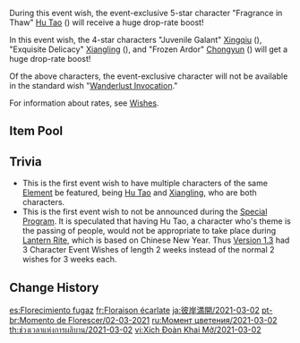 {{Wish
|name              = Moment of Bloom 2021-03-02
|image             = Moment of Bloom 2021-03-02.png
|type              = Character Event
|duration          = event
|time_start        = 2021-03-02 18:00:00
|time_end          = 2021-03-16 14:59:59
|link              = https://genshin.hoyoverse.com/en/news/detail/8894
|preceding         = Dance of Lanterns/2021-02-17
|succeeding        = Ballad in Goblets/2021-03-17
|alongside         = Epitome Invocation/2021-02-23
|next              = Moment of Bloom/2021-11-02
}}

During this event wish, the event-exclusive 5-star character "Fragrance in Thaw" [[Hu Tao]] ({{Pyro}}) will receive a huge drop-rate boost!

In this event wish, the 4-star characters "Juvenile Galant" [[Xingqiu]] ({{Hydro}}), "Exquisite Delicacy" [[Xiangling]] ({{Pyro}}), and "Frozen Ardor" [[Chongyun]] ({{Cryo}}) will get a huge drop-rate boost!

Of the above characters, the event-exclusive character will not be available in the standard wish "[[Wanderlust Invocation]]."

For information about rates, see [[Wishes]].

==Item Pool==
{{Wish Pool
|^Hu Tao
|^Xingqiu
|^Xiangling
|^Chongyun
|Diluc
|Jean
|Keqing
|Mona
|Qiqi
|Barbara
|Beidou
|Bennett
|Diona
|Fischl
|Ningguang
|Noelle
|Razor
|Sucrose
|Xinyan
|Dragon's Bane
|Eye of Perception
|Favonius Codex
|Favonius Greatsword
|Favonius Lance
|Favonius Sword
|Favonius Warbow
|Lion's Roar
|Rainslasher
|Rust
|Sacrificial Bow
|Sacrificial Fragments
|Sacrificial Greatsword
|Sacrificial Sword
|The Bell
|The Flute
|The Stringless
|The Widsith
|Black Tassel
|Bloodtainted Greatsword
|Cool Steel
|Debate Club
|Emerald Orb
|Ferrous Shadow
|Harbinger of Dawn
|Magic Guide
|Raven Bow
|Sharpshooter's Oath
|Skyrider Sword
|Slingshot
|Thrilling Tales of Dragon Slayers
}}

==Trivia==
* This is the first event wish to have multiple characters of the same [[Element]] be featured, being [[Hu Tao]] and [[Xiangling]], who are both {{Pyro}} characters.
* This is the first event wish to not be announced during the [[Special Program]]. It is speculated that having Hu Tao, a character who's theme is the passing of people, would not be appropriate to take place during [[Lantern Rite]], which is based on Chinese New Year. Thus [[Version 1.3]] had 3 Character Event Wishes of length 2 weeks instead of the normal 2 wishes for 3 weeks each.

==Change History==
{{Change History|1.3}}

[[es:Florecimiento fugaz]]
[[fr:Floraison écarlate]]
[[ja:彼岸満開/2021-03-02]]
[[pt-br:Momento de Florescer/02-03-2021]]
[[ru:Момент цветения/2021-03-02]]
[[th:ช่วงเวลาแห่งการผลิบาน/2021-03-02]]
[[vi:Xích Đoàn Khai Mở/2021-03-02]]